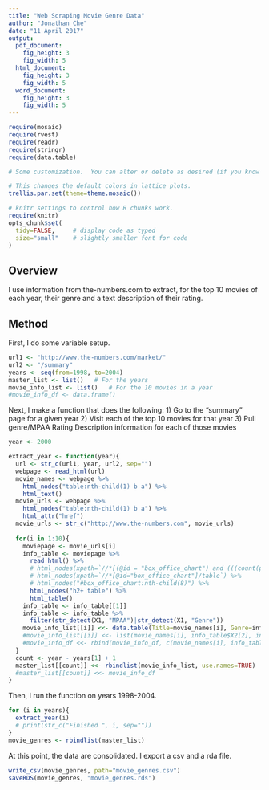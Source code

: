 ```yaml
---
title: "Web Scraping Movie Genre Data"
author: "Jonathan Che"
date: "11 April 2017"
output: 
  pdf_document:
    fig_height: 3
    fig_width: 5
  html_document:
    fig_height: 3
    fig_width: 5
  word_document:
    fig_height: 3
    fig_width: 5
---
```


```r
require(mosaic)
require(rvest)
require(readr)
require(stringr)
require(data.table)
```

```r
# Some customization.  You can alter or delete as desired (if you know what you are doing).

# This changes the default colors in lattice plots.
trellis.par.set(theme=theme.mosaic())  

# knitr settings to control how R chunks work.
require(knitr)
opts_chunk$set(
  tidy=FALSE,     # display code as typed
  size="small"    # slightly smaller font for code
)
```

## Overview

I use information from the-numbers.com to extract, for the top 10 movies of each year, their genre and a text description of their rating.

## Method

First, I do some variable setup.

```r
url1 <- "http://www.the-numbers.com/market/"
url2 <- "/summary"
years <- seq(from=1998, to=2004)
master_list <- list()   # For the years
movie_info_list <- list()   # For the 10 movies in a year
#movie_info_df <- data.frame()
```

Next, I make a function that does the following:
1) Go to the "summary" page for a given year
2) Visit each of the top 10 movies for that year
3) Pull genre/MPAA Rating Description information for each of those movies

```r
year <- 2000

extract_year <- function(year){
  url <- str_c(url1, year, url2, sep="")
  webpage <- read_html(url)
  movie_names <- webpage %>%
    html_nodes("table:nth-child(1) b a") %>%
    html_text()
  movie_urls <- webpage %>%
    html_nodes("table:nth-child(1) b a") %>%
    html_attr("href")
  movie_urls <- str_c("http://www.the-numbers.com", movie_urls)
  
  for(i in 1:10){
    moviepage <- movie_urls[i]
    info_table <- moviepage %>%
      read_html() %>%
      # html_nodes(xpath=`//*[(@id = "box_office_chart") and (((count(preceding-sibling::*) + 1) = 8) and parent::*)]`) %>%
      # html_nodes(xpath=`//*[@id="box_office_chart"]/table`) %>%
      # html_nodes("#box_office_chart:nth-child(8)") %>%
      html_nodes("h2+ table") %>%
      html_table()
    info_table <- info_table[[1]]
    info_table <- info_table %>%
      filter(str_detect(X1, "MPAA")|str_detect(X1, "Genre"))
    movie_info_list[[i]] <<- data.table(Title=movie_names[i], Genre=info_table$X2[2], Info=info_table$X2[1])
    #movie_info_list[[i]] <<- list(movie_names[i], info_table$X2[2], info_table$X2[1])
    #movie_info_df <<- rbind(movie_info_df, c(movie_names[i], info_table$X2[2], info_table$X2[1]))
  }
  count <- year - years[1] + 1
  master_list[[count]] <<- rbindlist(movie_info_list, use.names=TRUE)
  #master_list[[count]] <<- movie_info_df
}
```

Then, I run the function on years 1998-2004.

```r
for (i in years){
  extract_year(i)
  # print(str_c("Finished ", i, sep=""))
}
movie_genres <- rbindlist(master_list)
```

At this point, the data are consolidated. I export a csv and a rda file.

```r
write_csv(movie_genres, path="movie_genres.csv")
saveRDS(movie_genres, "movie_genres.rds")
```

